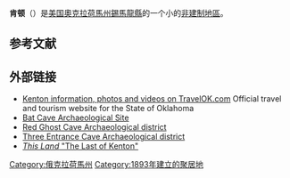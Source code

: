 {{Infobox settlement
|name                     = 肯顿<br>Kenton
|official_name            = 
|settlement_type          = [[非建制地區|非建制地區]]
|nickname                 = 
|motto                    =

<!-- Images -->
|image_skyline            = KentonOklahomaRoadSignNovember2011.JPG
|imagesize                = 
|image_caption            = 
|image_flag               = 
|image_seal               =

<!-- Maps 
|pushpin_map              = Oklahoma
|pushpin_label_position   = none
|pushpin_map_caption      = 肯顿在俄克拉何马州的位置
|pushpin_mapsize          =
|image_map                = 
|map_caption              = 肯顿在錫馬龍縣的位置
|image_map1               = 
|mapsize1                 = 
|map_caption1             =
-->
<!-- Location -->
|subdivision_type         = 国家
|subdivision_name         = [[美国|美国]]
|subdivision_type1        = [[美國行政區劃|州]]
|subdivision_name1        = [[奧克拉荷馬州|奧克拉荷馬州]]
|subdivision_type2        = [[俄克拉何马州行政区划|县]]
|subdivision_name2        = [[錫馬龍縣_(奧克拉荷馬州)|錫馬龍縣]]
|government_footnotes     = 
|government_type          = 
|leader_title             =
|leader_name              =
|leader_title1            = 
|leader_name1             = 
|established_title        = 
|established_date         =

<!-- Area -->
|unit_pref                = Imperial
|area_footnotes           = 
|area_magnitude           = 
|area_total_km2           = 
|area_land_km2            = 
|area_water_km2           =

<!-- Population -->
|population_as_of         = [[2010年美國人口普查|2010]]
|population_footnotes     = 
|population_total         = 17
|population_density_km2   = auto

<!-- General information -->
|timezone                 = [[北美山区时区|北美山区时区 (MST)]]
|utc_offset               = -7
|timezone_DST             = MDT
|utc_offset_DST           = -6
|elevation_footnotes      = 
|elevation_ft             = 4330
|coordinates_display = inline,title
|coordinates_type = region:US_type:city
|latd = 36|latm = 54 |lats = 11|latNS = N
|longd = 102|longm = 57|longs = 48|longEW = W

<!-- Area/postal codes & others -->
|postal_code_type         = [[美國郵區編號|郵區編號]]
|postal_code              = 73946
|area_code                = [[Area_code_580|580]]
|blank_name               = [[聯邦資料處理標準|FIPS代码]]
|blank_info               =
|blank1_name              = [[地名信息系统|GNIS]]特征ID
|blank1_info              =
|website                  = 
|footnotes                = 
}}
'''肯顿'''（{{lang-en|Kenton}}）是[[美国|美国]][[奧克拉荷馬州|奧克拉荷馬州]][[錫馬龍縣_(奧克拉荷馬州)|錫馬龍縣]]的一个小的[[非建制地區|非建制地區]]。
==参考文献==
{{Reflist}}

==外部链接==
*[http://www.travelok.com/Kenton  Kenton information, photos and videos on TravelOK.com] Official travel and tourism website for the State of Oklahoma
*[https://web.archive.org/web/20120717101701/http://www.ocgi.okstate.edu/shpo/shpopic.asp?id=78002223 Bat Cave Archaeological Site]
*[https://web.archive.org/web/20120717101705/http://www.ocgi.okstate.edu/shpo/shpopic.asp?id=78002224 Red Ghost Cave Archaeological district]
*[https://web.archive.org/web/20050324190040/http://www.ocgi.okstate.edu/shpo/shpopic.asp?id=78002225 Three Entrance Cave Archaeological district]
*[http://thislandpress.com/09/19/2012/the-last-of-kenton/ ''This Land'' "The Last of Kenton"]


[[Category:俄克拉荷馬州|Category:俄克拉荷馬州]]
[[Category:1893年建立的聚居地|Category:1893年建立的聚居地]]